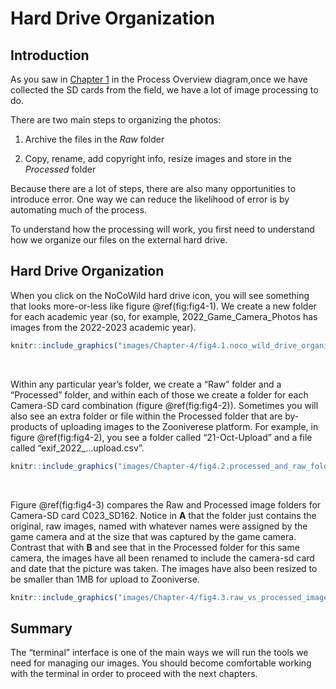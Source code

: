 # Hard Drive Organization  {#hard-drive-org}

## Introduction {#hard-drive-intro}
As you saw in [Chapter 1](#Ch1-overview) in the Process Overview diagram,once we have collected the SD cards from the field, we have a lot of image processing to do. 

There are two main steps to organizing the photos:

1. Archive the files in the *Raw* folder

2. Copy, rename, add copyright info, resize images and store in  the *Processed* folder


Because there are a lot of steps, there are also many opportunities to introduce error. One way we can reduce the likelihood of error is by automating much of the process.

To understand how the processing will work, you first need to understand how we organize our files on the external hard drive.

## Hard Drive Organization {#hard-drive-organization}

When you click on the NoCoWild hard drive icon, you will see something that looks more-or-less like figure \@ref(fig:fig4-1).  We create a new folder for each academic year (so, for example, 2022_Game_Camera_Photos has images from the 2022-2023 academic year). 

```r
knitr::include_graphics("images/Chapter-4/fig4.1.noco_wild_drive_organization.png") 
```
\

Within any particular year's folder, we create a "Raw" folder and a "Processed" folder, and within each of those we create a folder for each Camera-SD card combination (figure \@ref(fig:fig4-2)). Sometimes you will also see an extra folder or file within the Processed folder that are by-products of uploading images to the Zooniverese platform. For example, in figure \@ref(fig:fig4-2), you see a folder called "21-Oct-Upload" and a file called "exif_2022_...upload.csv".

```r
knitr::include_graphics("images/Chapter-4/fig4.2.processed_and_raw_folders.png") 
```
\
 
 
Figure \@ref(fig:fig4-3) compares the Raw and Processed image folders for Camera-SD card C023_SD162.  Notice in **A** that the folder just contains the original, raw images, named with whatever names were assigned by the game camera and at the size that was captured by the game camera.  Contrast that with **B** and see that in the Processed folder for this same camera, the images have all been renamed to include the camera-sd card and date that the picture was taken. The images have also been resized to be smaller than 1MB for upload to Zooniverse.

```r
knitr::include_graphics("images/Chapter-4/fig4.3.raw_vs_processed_images.png") 
```





## Summary {#hard-drive-summary}
The "terminal" interface is one of the main ways we will run the tools we need for managing our images. You should become comfortable working with the terminal in order to proceed with the next chapters.
